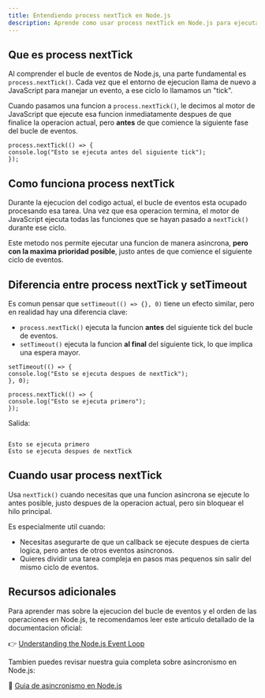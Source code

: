 ```yaml
---
title: Entendiendo process nextTick en Node.js
description: Aprende como usar process nextTick en Node.js para ejecutar funciones asincronas con alta prioridad
---
```


## Que es process nextTick

Al comprender el bucle de eventos de Node.js, una parte fundamental es `process.nextTick()`. Cada vez que el entorno de ejecucion llama de nuevo a JavaScript para manejar un evento, a ese ciclo lo llamamos un "tick".

Cuando pasamos una funcion a `process.nextTick()`, le decimos al motor de JavaScript que ejecute esa funcion inmediatamente despues de que finalice la operacion actual, pero **antes** de que comience la siguiente fase del bucle de eventos.

```go:js
process.nextTick(() => {
console.log("Esto se ejecuta antes del siguiente tick");
});

```

## Como funciona process nextTick

Durante la ejecucion del codigo actual, el bucle de eventos esta ocupado procesando esa tarea. Una vez que esa operacion termina, el motor de JavaScript ejecuta todas las funciones que se hayan pasado a `nextTick()` durante ese ciclo.

Este metodo nos permite ejecutar una funcion de manera asincrona, **pero con la maxima prioridad posible**, justo antes de que comience el siguiente ciclo de eventos.

## Diferencia entre process nextTick y setTimeout

Es comun pensar que `setTimeout(() => {}, 0)` tiene un efecto similar, pero en realidad hay una diferencia clave:

- `process.nextTick()` ejecuta la funcion **antes** del siguiente tick del bucle de eventos.
- `setTimeout()` ejecuta la funcion **al final** del siguiente tick, lo que implica una espera mayor.

```go:js
setTimeout(() => {
console.log("Esto se ejecuta despues de nextTick");
}, 0);

process.nextTick(() => {
console.log("Esto se ejecuta primero");
});

```

Salida:

```

Esto se ejecuta primero
Esto se ejecuta despues de nextTick

```

## Cuando usar process nextTick

Usa `nextTick()` cuando necesitas que una funcion asincrona se ejecute lo antes posible, justo despues de la operacion actual, pero sin bloquear el hilo principal.

Es especialmente util cuando:

- Necesitas asegurarte de que un callback se ejecute despues de cierta logica, pero antes de otros eventos asincronos.
- Quieres dividir una tarea compleja en pasos mas pequenos sin salir del mismo ciclo de eventos.

## Recursos adicionales

Para aprender mas sobre la ejecucion del bucle de eventos y el orden de las operaciones en Node.js, te recomendamos leer este articulo detallado de la documentacion oficial:

👉 [Understanding the Node.js Event Loop](https://nodejs.org/en/docs/guides/event-loop-timers-and-nexttick)

Tambien puedes revisar nuestra guia completa sobre asincronismo en Node.js:

🔗 [Guia de asincronismo en Node.js](/guia-asincronismo-nodejs)
